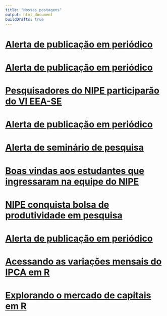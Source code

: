 ```yaml
---
title: "Nossas postagens"
output: html_document
buildDrafts: true
---
```


# [Alerta de publicação em periódico](/2025/08/08/alerta-de-publicação-em-periódico/)

# [Alerta de publicação em periódico](/2025/07/20/alerta-de-publicação-em-periódico/)

# [Pesquisadores do NIPE participarão do VI EEA-SE](/2025/06/26/pesquisadores-do-nipe-participarão-do-vi-eea-se/)


# [Alerta de publicação em periódico](/2025/06/12/alerta-de-publicação-em-periódico/)

# [Alerta de seminário de pesquisa](/2025/06/03/alerta-de-seminários-de-pesquisa/)

# [Boas vindas aos estudantes que ingressaram na equipe do NIPE](/2025/05/13/boas-vindas-aos-estudantes-que-ingressaram-na-equipe-do-nipe/)

# [NIPE conquista bolsa de produtividade em pesquisa](/2025/05/08/nipe-conquista-bolsa-de-produtividade-em-pesquisa/)

# [Alerta de publicação em periódico](/2025/05/06/alerta-de-publicação-em-periódico/)

# [Acessando as variações mensais do IPCA em R](/2025/01/02/acessando-as-variações-mensais-do-ipca-em-r/)

# [Explorando o mercado de capitais em R](/2025/01/01/explorando-o-mercado-de-capitais-em-r/)

